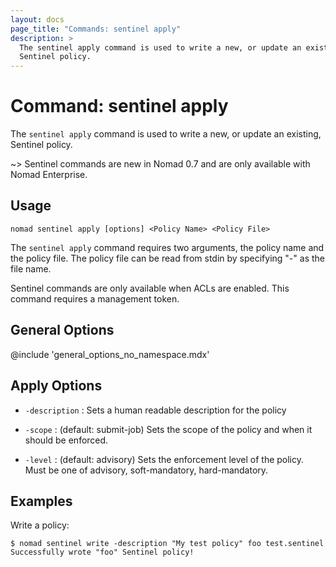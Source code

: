 ```yaml
---
layout: docs
page_title: "Commands: sentinel apply"
description: >
  The sentinel apply command is used to write a new, or update an existing,
  Sentinel policy.
---
```


# Command: sentinel apply

The `sentinel apply` command is used to write a new, or update an existing,
Sentinel policy.

~> Sentinel commands are new in Nomad 0.7 and are only available with Nomad
Enterprise.

## Usage

```plaintext
nomad sentinel apply [options] <Policy Name> <Policy File>
```

The `sentinel apply` command requires two arguments, the policy name and the
policy file. The policy file can be read from stdin by specifying "-" as the
file name.

Sentinel commands are only available when ACLs are enabled. This command
requires a management token.

## General Options

@include 'general_options_no_namespace.mdx'

## Apply Options

- `-description` : Sets a human readable description for the policy

- `-scope` : (default: submit-job) Sets the scope of the policy and when it
  should be enforced.

- `-level` : (default: advisory) Sets the enforcement level of the policy. Must
  be one of advisory, soft-mandatory, hard-mandatory.

## Examples

Write a policy:

```shell-session
$ nomad sentinel write -description "My test policy" foo test.sentinel
Successfully wrote "foo" Sentinel policy!
```
